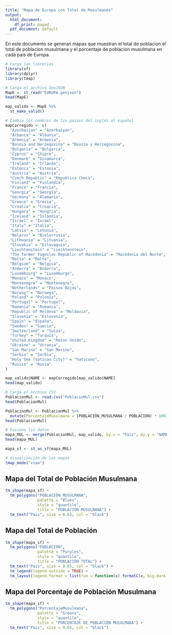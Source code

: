 ```yaml
---
title: "Mapa de Europa con Total de Musulmanes"
output:
  html_document:
    df_print: paged
  pdf_document: default
---
```


En este documento se generan mapas que muestran el total de poblacion el total de poblacion musulmana y el porcentaje de poblacion musulmana en cada pais de Europa.

```r
# Carga las librerias
library(sf)
library(dplyr) 
library(tmap)
```

```r
# Carga el archivo GeoJSON 
MapE <- st_read("EUROPA.geojson")
head(MapE)
```

```r
map_valido <- MapE %>%
  st_make_valid()
```

```r
# Cambia los nombres de los paises del ingles al español
mapCorregido <- c(
  "Azerbaijan" = "Azerbaiyan",
  "Albania" = "Albania",
  "Armenia" = "Armenia",
  "Bosnia and Herzegovina" = "Bosnia y Herzegovina",
  "Bulgaria" = "Bulgaria",
  "Cyprus" = "Chipre",
  "Denmark" = "Dinamarca",
  "Ireland" = "Irlanda",
  "Estonia" = "Estonia",
  "Austria" = "Austria",
  "Czech Republic" = "Republica Checa",
  "Finland" = "Finlandia",
  "France" = "Francia",
  "Georgia" = "Georgia",
  "Germany" = "Alemania",
  "Greece" = "Grecia",
  "Croatia" = "Croacia",
  "Hungary" = "Hungria",
  "Iceland" = "Islandia",
  "Israel" = "Israel",
  "Italy" = "Italia",
  "Latvia" = "Letonia",
  "Belarus" = "Bielorrusia",
  "Lithuania" = "Lituania",
  "Slovakia" = "Eslovaquia",
  "Liechtenstein" = "Liechtenstein",
  "The former Yugoslav Republic of Macedonia" = "Macedonia del Norte",
  "Malta" = "Malta",
  "Belgium" = "Belgica",
  "Andorra" = "Andorra",
  "Luxembourg" = "Luxemburgo",
  "Monaco" = "Monaco",
  "Montenegro" = "Montenegro",
  "Netherlands" = "Paises Bajos",
  "Norway" = "Noruega",
  "Poland" = "Polonia",
  "Portugal" = "Portugal",
  "Romania" = "Rumania",
  "Republic of Moldova" = "Moldavia",
  "Slovenia" = "Eslovenia",
  "Spain" = "España",
  "Sweden" = "Suecia",
  "Switzerland" = "Suiza",
  "Turkey" = "Turquia",
  "United Kingdom" = "Reino Unido",
  "Ukraine" = "Ucrania",
  "San Marino" = "San Marino",
  "Serbia" = "Serbia",
  "Holy See (Vatican City)" = "Vaticano",
  "Russia" = "Rusia"
)

map_valido$NAME <- mapCorregido[map_valido$NAME]
head(map_valido)
```

```r
# Carga el archivo CSV
PoblacionMul <- read.csv("PoblacioMul.csv")
head(PoblacionMul)
```

```r
PoblacionMul <- PoblacionMul %>%
  mutate(PorcentajeMusulmana = (POBLACIÓN_MUSULMANA / POBLACION) * 100)
head(PoblacionMul)
```

```r
# Fusiona los datos
mapa_MUL <- merge(PoblacionMul, map_valido, by.x = "Pais", by.y = "NAME")
head(mapa_MUL)
```

```r
mapa_sf <- st_as_sf(mapa_MUL)
```

```r
# Visualización de los mapas
tmap_mode("view")
```

## Mapa del Total de Población Musulmana

```r
tm_shape(mapa_sf) +
  tm_polygons("POBLACIÓN_MUSULMANA", 
              palette = "Blues", 
              style = "quantile",
              title = "POBLACIÓN MUSULMANA") +
  tm_text("Pais", size = 0.65, col = "black") 
```

## Mapa del Total de Población

```r
tm_shape(mapa_sf) +
  tm_polygons("POBLACION",
              palette = "Purples", 
              style = "quantile", 
              title = "POBLACIÓN TOTAL") +
  tm_text("Pais", size = 0.65, col = "black") +
  tm_legend(legend.outside = TRUE) +
  tm_layout(legend.format = list(fun = function(x) formatC(x, big.mark = ",", format = "f", digits = 0)))
```

## Mapa del Porcentaje de Población Musulmana

```r
tm_shape(mapa_sf) +
  tm_polygons("PorcentajeMusulmana", 
              palette = "Greens", 
              style = "quantile", 
              title = "PORCENTAJE DE POBLACIÓN MUSULMANA") +
  tm_text("Pais", size = 0.65, col = "black") 
```